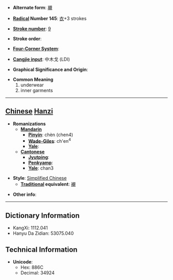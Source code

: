 * '''Alternate form''': [[襯]]

* '''[[Wiktionary:Chinese radical index| Radical]] Number 145''': [[Wiktionary:Chinese radical index 衣|衣]]+3 strokes

* '''[[Wiktionary:Chinese total strokes index|Stroke number]]''': [[Wiktionary:Chinese total strokes index 9|9]]

* '''Stroke order''': 

* '''[[Wiktionary:Chinese four corner index|Four-Corner System]]''': 

* '''[[Wiktionary:Chinese Cangjie index|Cangjie input]]''': 中木戈 (LDI)

* '''Graphical Significance and Origin''': 

* '''Common Meaning'''
*#underwear
*# inner garments


----

== [[Chinese]] [[Hanzi]] ==

* '''Romanizations'''
** '''[[Mandarin]]'''
*** '''[[Pinyin]]''': chèn (chen4)
*** '''[[Wade-Giles]]''': ch'en<sup>4</sup>
*** '''[[Yale]]''': 
** '''[[Cantonese]]'''
*** '''[[Jyutping]]''':
*** '''[[Penkyamp]]''': 
*** '''[[Yale]]''': chan3

* '''Style''': [[Simplified Chinese]] 
** '''[[Traditional Chinese|Traditional]] equivalent''': [[襯]]

* '''Other info''': 

----

== Dictionary Information ==

* KangXi: 1112.041
* Hanyu Da Zidian: 53075.040

== Technical Information ==

* '''Unicode''':
** Hex: 886C
** Decimal: 34924